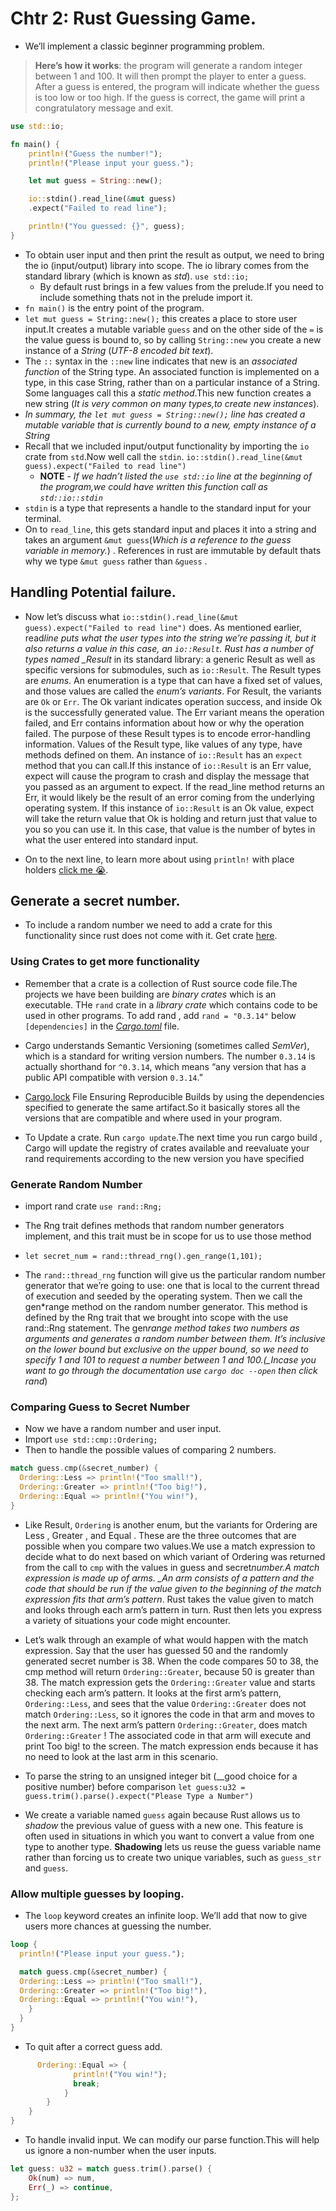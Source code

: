# Chtr 2: Rust Guessing Game.

- We’ll implement a classic beginner programming problem.

> **Here’s how it works**: the program will generate a random integer between 1 and 100. It will then prompt the player to enter a guess. After a guess is entered, the program will indicate whether the guess is too low or too high. If the guess is correct, the game will print a congratulatory message and exit.

```rust
use std::io;

fn main() {
    println!("Guess the number!");
    println!("Please input your guess.");

    let mut guess = String::new();

    io::stdin().read_line(&mut guess)
    .expect("Failed to read line");

    println!("You guessed: {}", guess);
}

```

- To obtain user input and then print the result as output, we need to bring the io (input/output) library into scope. The io library comes from the
  standard library (which is known as _std_). `use std::io;`
  - By default rust brings in a few values from the prelude.If you need to include something thats not in the prelude import it.
- `fn main()` is the entry point of the program.
- `let mut guess = String::new();` this creates a place to store user input.It creates a mutable variable `guess` and on the other side of the `=` is the value guess is bound to, so by calling `String::new` you create a new instance of a _String_ (_UTF-8 encoded bit text_).
- The `::` syntax in the `::new` line indicates that new is an _associated function_ of the String type. An associated function is implemented on a type, in this case String, rather than on a particular instance of a String. Some languages call this a _static method_.This new function creates a new string (_It is very common on many types,to create new instances_).
- _In summary, the `let mut guess = String::new();` line has created a mutable variable that is currently bound to a new, empty instance of a String_
- Recall that we included input/output functionality by importing the `io` crate from `std`.Now well call the `stdin`.
  `io::stdin().read_line(&mut guess).expect("Failed to read line")`
  - **NOTE** - _If we hadn’t listed the `use std::io` line at the beginning of the program,we could have written this function call as `std::io::stdin`_
- `stdin` is a type that represents a handle
  to the standard input for your terminal.
- On to `read_line`, this gets standard input and places it into a string and takes an argument `&mut guess`(_Which is a reference to the guess variable in memory._) . References in rust are immutable by default thats why we type `&mut guess` rather than `&guess` .

## Handling Potential failure.

- Now let’s discuss what `io::stdin().read_line(&mut guess).expect("Failed to read line")` does.
  As mentioned earlier, read*line puts what the user types into the string
  we’re passing it, but it also returns a value in this case, an `io::Result`. Rust
  has a number of types named \_Result* in its standard library: a generic Result
  as well as specific versions for submodules, such as `io::Result`.
  The Result types are _enums_. An
  enumeration is a type that can have a fixed set of values, and those values are called the _enum’s variants_.
  For Result, the variants are `Ok` or `Err`. The Ok variant indicates operation success, and inside Ok is the successfully generated value. The Err variant means the operation failed, and Err contains information about how or why the operation failed.
  The purpose of these Result types is to encode error-handling information. Values of the Result type, like values of any type, have methods defined on them. An instance of `io::Result` has an `expect` method that you can call.If this instance of `io::Result` is an Err value, expect will cause the program to
  crash and display the message that you passed as an argument to expect. If
  the read_line method returns an Err, it would likely be the result of an error coming from the underlying operating system. If this instance of `io::Result` is an Ok value, expect will take the return value that Ok is holding and return just that value to you so you can use it. In this case, that value is the number of bytes in what the user entered into standard input.

- On to the next line, to learn more about using `println!` with place holders [click me 😭](https://example.com/).

## Generate a secret number.

- To include a random number we need to add a crate for this functionality since rust does not come with it. Get crate [here](https://crates.io/crates/rand/).

### Using Crates to get more functionality

- Remember that a crate is a collection of Rust source code file.The projects we have been building are _binary crates_ which is an executable. THe `rand` crate in a _library crate_ which contains code to be used in other programs. To add rand , add `rand = "0.3.14"` below `[dependencies]` in the [_Cargo.toml_](https://example.com/) file.
- Cargo understands Semantic Versioning
  (sometimes called _SemVer_), which is a standard for writing version numbers.
  The number `0.3.14` is actually shorthand for `^0.3.14`, which means “any version that has a public API compatible with version `0.3.14`.”

- [Cargo.lock](https://example.com/) File Ensuring Reproducible Builds by using the dependencies specified to generate the same artifact.So it basically stores all the versions that are compatible and where used in your program.
- To Update a crate. Run `cargo update`.The next time you run cargo build , Cargo will update the registry of crates available and reevaluate your rand requirements according to the new version you have specified

### Generate Random Number

- import rand crate `use rand::Rng;`


- The Rng trait defines methods that random number generators implement, and this trait must be in scope for us to use those method

- `let secret_num = rand::thread_rng().gen_range(1,101);`
- The `rand::thread_rng` function will give us the particular random number generator that we’re going to use: one that is local to the current thread of execution and seeded by the operating system. Then we call the gen\*range method on the random number generator. This method is defined by the Rng trait that we brought into scope with the use rand::Rng statement. The gen*range method takes two numbers as arguments and generates a random number between them. It’s inclusive on the lower bound but exclusive on the upper bound, so we need to specify 1 and 101 to request a number between 1 and 100.(\_Incase you want to go through the documentation use `cargo doc --open` then click rand*)

### Comparing Guess to Secret Number

- Now we have a random number and user input.
- Import `use std::cmp::Ordering;`
- Then to handle the possible values of comparing 2 numbers.

```rs
match guess.cmp(&secret_number) {
  Ordering::Less => println!("Too small!"),
  Ordering::Greater => println!("Too big!"),
  Ordering::Equal => println!("You win!"),
}
```

- Like Result, `Ordering` is another enum, but the variants for Ordering are Less , Greater , and Equal . These are the three outcomes that are possible when you compare two values.We use a match
  expression to decide what to do next based on which variant of Ordering was returned from the call to `cmp` with the values in guess and secret*number.A match expression is made up of arms. \_An arm consists of a pattern and the code that should be run if the value given to the beginning of the match expression fits that arm’s pattern*. Rust takes the value given to match and looks through each arm’s pattern in turn. Rust then lets you express a variety of situations your code might encounter.

- Let’s walk through an example of what would happen with the match expression. Say that the user has guessed 50 and the randomly generated secret number is 38. When the code compares 50 to 38, the cmp method will return `Ordering::Greater`, because 50 is greater than 38. The match expression gets the `Ordering::Greater` value and starts checking each arm’s pattern. It looks at the first arm’s pattern, `Ordering::Less`, and sees that the value `Ordering::Greater` does not match `Ordering::Less`, so it ignores the code in that arm and moves to the next arm. The next arm’s pattern `Ordering::Greater`, does match `Ordering::Greater` ! The associated code in that arm will execute and print Too big! to the screen. The match expression ends because it has no need to look at the last arm in this scenario.
- To parse the string to an unsigned integer bit (\_\_good choice for a positive number) before comparison `let guess:u32 = guess.trim().parse().expect("Please Type a Number")`
- We create a variable named `guess` again because Rust allows us to _shadow_ the previous value of guess with a new one. This feature is often used in situations in which you want to convert a value from one type to another type. **Shadowing** lets us reuse the guess variable name rather than forcing us to create two unique variables, such as `guess_str` and `guess`.

### Allow multiple guesses by looping.

- The `loop` keyword creates an infinite loop. We’ll add that now to give users more chances at guessing the number.

```rs
loop {
  println!("Please input your guess.");

  match guess.cmp(&secret_number) {
  Ordering::Less => println!("Too small!"),
  Ordering::Greater => println!("Too big!"),
  Ordering::Equal => println!("You win!"),
    }
  }
}
```

- To quit after a correct guess add.

```rs
      Ordering::Equal => {
              println!("You win!");
              break;
            }
        }
    }
}
```

- To handle invalid input. We can modify our parse function.This will help us ignore a non-number when the user inputs.

```rs
let guess: u32 = match guess.trim().parse() {
    Ok(num) => num,
    Err(_) => continue,
};
```
